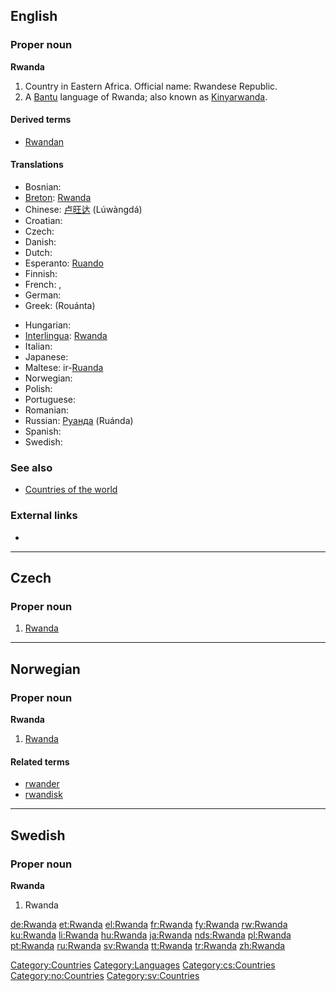 ==English==

===Proper noun===
{{wikipedia}}
'''Rwanda'''

# Country in Eastern Africa. Official name: Rwandese Republic.
# A [[Bantu]] language of Rwanda; also known as [[Kinyarwanda]].

====Derived terms====
* [[Rwandan]]

====Translations====
{{top}}
* Bosnian: {{t-|bs|Ruanda|f}}
* [[Breton]]: [[Rwanda#Breton|Rwanda]]
* Chinese: [[卢旺达]] (Lúwàngdá)
* Croatian: {{t-|hr|Ruanda|f}}
* Czech: {{t-|cs|Rwanda|f}}
* Danish: {{t-|da|Rwanda}}
* Dutch: {{t-|nl|Rwanda}}
* Esperanto: [[Ruando]]
* Finnish: {{t+|fi|Ruanda}}
* French: {{t+|fr|Ruanda|m}}, {{t+|fr|Rwanda|m}}
* German: {{t+|de|Ruanda}}
* Greek: {{t-|el|Ρουάντα|f|sc=Grek}} (Rouánta)
{{mid}}
* Hungarian: {{t+|hu|Ruanda}}
* [[Interlingua]]: [[Rwanda#Interlingua|Rwanda]]
* Italian: {{t-|it|Ruanda}}
* Japanese: {{t+|ja|ルワンダ|tr=ruwanda|sc=Jpan}}
* Maltese: ir-[[Ruanda]]
* Norwegian: {{t-|no|Rwanda}}
* Polish: {{t-|pl|Ruanda}}
* Portuguese: {{t+|pt|Ruanda}}
* Romanian: {{t-|ro|Ruanda|f}}
* Russian: [[Руанда]] (Ruánda)
* Spanish: {{t+|es|Ruanda}}
* Swedish: {{t+|sv|Rwanda}}
{{bottom}}

===See also===
* [[Appendix:Countries of the world|Countries of the world]]

===External links===
* {{ethnologue|code=kin}}

[[Category:Countries]]
[[Category:Languages]]

----

==Czech==

===Proper noun===
{{cs-proper noun|g=f}}

# [[#English|Rwanda]]

[[Category:cs:Countries]]

----

==Norwegian==

===Proper noun===
'''Rwanda'''

# [[#English|Rwanda]]

====Related terms====
* [[rwander]]
* [[rwandisk]]

[[Category:no:Countries]]

----

==Swedish==

===Proper noun===
'''Rwanda'''

# Rwanda

[[Category:sv:Countries]]

[[de:Rwanda]]
[[et:Rwanda]]
[[el:Rwanda]]
[[fr:Rwanda]]
[[fy:Rwanda]]
[[rw:Rwanda]]
[[ku:Rwanda]]
[[li:Rwanda]]
[[hu:Rwanda]]
[[ja:Rwanda]]
[[nds:Rwanda]]
[[pl:Rwanda]]
[[pt:Rwanda]]
[[ru:Rwanda]]
[[sv:Rwanda]]
[[tt:Rwanda]]
[[tr:Rwanda]]
[[zh:Rwanda]]